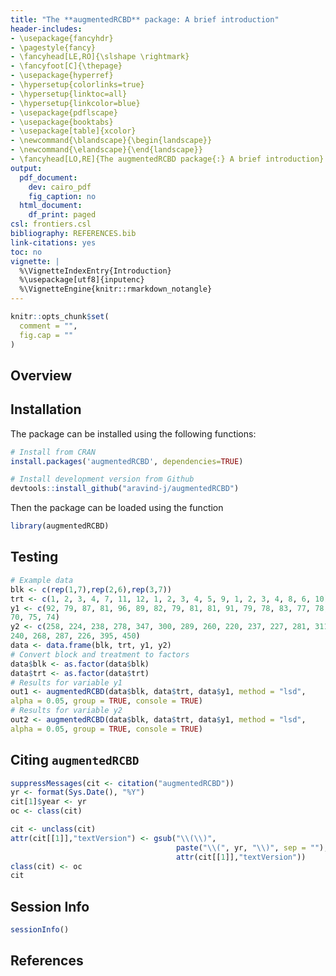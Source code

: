 ```yaml
---
title: "The **augmentedRCBD** package: A brief introduction"
header-includes:
- \usepackage{fancyhdr}
- \pagestyle{fancy}
- \fancyhead[LE,RO]{\slshape \rightmark}
- \fancyfoot[C]{\thepage}
- \usepackage{hyperref}
- \hypersetup{colorlinks=true}
- \hypersetup{linktoc=all}
- \hypersetup{linkcolor=blue}
- \usepackage{pdflscape}
- \usepackage{booktabs}
- \usepackage[table]{xcolor}
- \newcommand{\blandscape}{\begin{landscape}}
- \newcommand{\elandscape}{\end{landscape}}
- \fancyhead[LO,RE]{The augmentedRCBD package{:} A brief introduction}
output:
  pdf_document:
    dev: cairo_pdf
    fig_caption: no
  html_document:
    df_print: paged
csl: frontiers.csl
bibliography: REFERENCES.bib
link-citations: yes
toc: no
vignette: |
  %\VignetteIndexEntry{Introduction}
  %\usepackage[utf8]{inputenc}
  %\VignetteEngine{knitr::rmarkdown_notangle}
---
```

\begin{center}
 {\it J. Aravind\textsuperscript{1} , Mukesh Sankar S.\textsuperscript{2}}
\end{center}

\begin{center}
 Division of Germplasm Conservation, ICAR-National Bureau of Plant Genetic Resources, New Delhi
 Division of Genetics, ICAR-Indian Agricultural Research Institute, New Delhi
\end{center}

\begin{center}
`r Sys.Date()`
\end{center}

\begin{center}
\vspace{6pt}
\hrule
\end{center}

```r
knitr::opts_chunk$set(
  comment = "",
  fig.cap = ""
)
```


\tableofcontents

## Overview

## Installation
The package can be installed using the following functions:

```r
# Install from CRAN
install.packages('augmentedRCBD', dependencies=TRUE)

# Install development version from Github
devtools::install_github("aravind-j/augmentedRCBD")
```

Then the package can be loaded using the function
```r
library(augmentedRCBD)
```


## Testing

```r
# Example data
blk <- c(rep(1,7),rep(2,6),rep(3,7))
trt <- c(1, 2, 3, 4, 7, 11, 12, 1, 2, 3, 4, 5, 9, 1, 2, 3, 4, 8, 6, 10)
y1 <- c(92, 79, 87, 81, 96, 89, 82, 79, 81, 81, 91, 79, 78, 83, 77, 78, 78,
70, 75, 74)
y2 <- c(258, 224, 238, 278, 347, 300, 289, 260, 220, 237, 227, 281, 311, 250,
240, 268, 287, 226, 395, 450)
data <- data.frame(blk, trt, y1, y2)
# Convert block and treatment to factors
data$blk <- as.factor(data$blk)
data$trt <- as.factor(data$trt)
# Results for variable y1
out1 <- augmentedRCBD(data$blk, data$trt, data$y1, method = "lsd",
alpha = 0.05, group = TRUE, console = TRUE)
# Results for variable y2
out2 <- augmentedRCBD(data$blk, data$trt, data$y1, method = "lsd",
alpha = 0.05, group = TRUE, console = TRUE)
```

## Citing `augmentedRCBD`

```r
suppressMessages(cit <- citation("augmentedRCBD"))
yr <- format(Sys.Date(), "%Y")
cit[1]$year <- yr
oc <- class(cit)

cit <- unclass(cit)
attr(cit[[1]],"textVersion") <- gsub("\\(\\)",
                                     paste("\\(", yr, "\\)", sep = ""),
                                     attr(cit[[1]],"textVersion"))
class(cit) <- oc
cit
```


## Session Info

```r
sessionInfo()
```

## References
